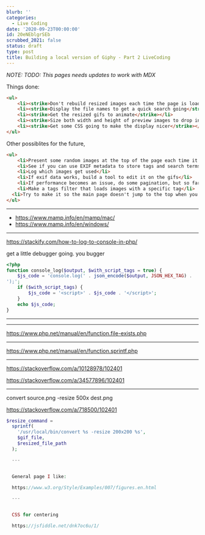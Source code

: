 ```yaml
---
blurb: ''
categories:
  - Live Coding
date: '2020-09-23T00:00:00'
id: 20eNEblgrSEb
scrubbed_2021: false
status: draft
type: post
title: Building a local version of Giphy - Part 2 LiveCoding
---
```


*NOTE: TODO: This pages needs updates to work with MDX*

Things done:


```html
<ul>
	<li><strike>Don't rebuild resized images each time the page is loaded</strike></li>
	<li><strike>Display the file names to get a quick search going</strike></li>
	<li><strike>Get the resized gifs to animate</strike></li>
	<li><strike>Size both width and height of preview images to drop into a square area</strike></li>
	<li><strike>Get some CSS going to make the display nicer</strike></li>
</ul>
```

Other possiblites for the future,

```html
<ul>
	<li>Present some random images at the top of the page each time it loads</li>
	<li>See if you can use EXIF metadata to store tags and search terms</li>
	<li>Log which images get used</li>
	<li>If exif data works, build a tool to edit it on the gifs</li>
	<li>If performance becomes an issue, do some pagination, but so far that isn't a problem</li>
	<li>Make a tags filter that loads images with a specific tag</li>
  <li>Try to make it so the main page doesn't jump to the top when you select a gif</li>
</ul>
```


---


- https://www.mamp.info/en/mamp/mac/
- https://www.mamp.info/en/windows/


---


https://stackify.com/how-to-log-to-console-in-php/

get a little debugger going. you bugger


```php
<?php
function console_log($output, $with_script_tags = true) {
    $js_code = 'console.log(' . json_encode($output, JSON_HEX_TAG) .
');';
    if ($with_script_tags) {
        $js_code = '<script>' . $js_code . '</script>';
    }
    echo $js_code;
}
```

---



---


https://www.php.net/manual/en/function.file-exists.php


---


https://www.php.net/manual/en/function.sprintf.php

---




https://stackoverflow.com/a/10128978/102401

https://stackoverflow.com/a/34577896/102401




---



convert source.png -resize 500x dest.png


https://stackoverflow.com/a/718500/102401

```php
$resize_command =
  sprintf(
    '/usr/local/bin/convert %s -resize 200x200 %s',
    $gif_file,
    $resized_file_path
  );

  ---


  General page I like:

  https://www.w3.org/Style/Examples/007/figures.en.html

  ---


  CSS for centering

  https://jsfiddle.net/dnk7oc6u/1/
```
